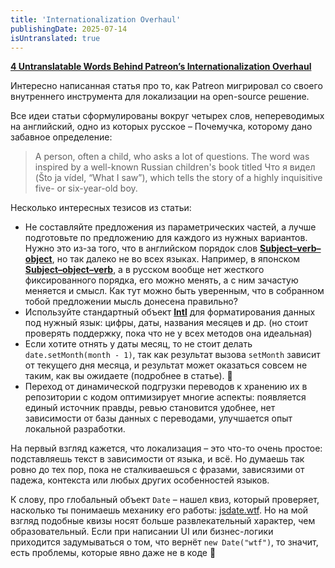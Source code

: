 ```yaml
---
title: 'Internationalization Overhaul'
publishingDate: 2025-07-14
isUntranslated: true
---
```


**[4 Untranslatable Words Behind Patreon’s Internationalization Overhaul](https://www.patreon.com/posts/133137028)**

Интересно написанная статья про то, как Patreon мигрировал со своего внутреннего инструмента для локализации на open-source решение.

Все идеи статьи сформулированы вокруг четырех слов, непереводимых на английский, одно из которых русское – Почемучка, которому дано забавное определение:

> A person, often a child, who asks a lot of questions. The word was inspired by a well-known Russian children's book titled Что я видел (Što ja vídel, “What I saw”), which tells the story of a highly inquisitive five- or six-year-old boy.

Несколько интересных тезисов из статьи:

- Не составляйте предложения из параметрических частей, а лучше подготовьте по предложению для каждого из нужных вариантов. Нужно это из-за того, что в английском порядок слов **[Subject–verb–object](https://www.wikiwand.com/en/articles/Subject%E2%80%93verb%E2%80%93object_word_order)**, но так далеко не во всех языках. Например, в японском **[Subject–object–verb](https://www.wikiwand.com/en/articles/Subject%E2%80%93object%E2%80%93verb_word_order)**, а в русском вообще нет жесткого фиксированного порядка, его можно менять, а с ним зачастую меняется и смысл. Как тут можно быть уверенным, что в собранном тобой предложении мысль донесена правильно?
- Используйте стандартный объект **[Intl](https://developer.mozilla.org/en-US/docs/Web/JavaScript/Reference/Global_Objects/Intl)** для форматирования данных под нужный язык: цифры, даты, названия месяцев и др. (но стоит проверять поддержку, пока что не у всех методов она идеальная)
- Если хотите отнять у даты месяц, то не стоит делать `date.setMonth(month - 1)`, так как результат вызова `setMonth` зависит от текущего дня месяца, и результат может оказаться совсем не таким, как вы ожидаете (подробнее в статье). 🤯
- Переход от динамической подгрузки переводов к хранению их в репозитории с кодом оптимизирует многие аспекты: появляется единый источник правды, ревью становится удобнее, нет зависимости от базы данных с переводами, улучшается опыт локальной разработки.

На первый взгляд кажется, что локализация – это что-то очень простое: подставляешь текст в зависимости от языка, и всё. Но думаешь так ровно до тех пор, пока не сталкиваешься с фразами, зависязими от падежа, контекста или любых других особенностей языков.

К слову, про глобальный объект `Date` – нашел квиз, который проверяет, насколько ты понимаешь механику его работы: [jsdate.wtf](https://jsdate.wtf/). Но на мой взгляд подобные квизы носят больше развлекательный характер, чем образовательный. Если при написании UI или бизнес-логики приходится задумываться о том, что вернёт `new Date("wtf")`, то значит, есть проблемы, которые явно даже не в коде 🌚
